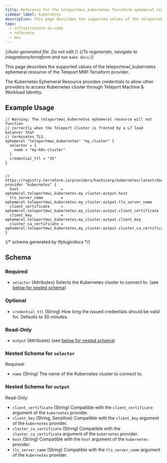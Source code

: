 ```yaml
---
title: Reference for the teleportmwi_kubernetes Terraform ephemeral resource
sidebar_label: kubernetes
description: This page describes the supported values of the teleportmwi_kubernetes ephemeral resource of the Teleport MWI Terraform provider.
tags:
  - infrastructure-as-code
  - reference
  - mwi
---
```


{/*Auto-generated file. Do not edit.*/}
{/*To regenerate, navigate to integrations/terraform and run `make docs`.*/}

This page describes the supported values of the teleportmwi_kubernetes ephemeral resource of the Teleport MWI Terraform provider.


The Kubernetes Ephemeral Resource provides credentials to allow other providers to access Kubernetes cluster through Teleport Machine & Workload Identity.

## Example Usage

```hcl
// Warning: The teleportmwi_kubernetes ephemeral resource will not function
// correctly when the Teleport cluster is fronted by a L7 load balancer that
// terminates TLS.
ephemeral "teleportmwi_kubernetes" "my_cluster" {
  selector = {
    name = "my-k8s-cluster"
  }
  credential_ttl = "1h"
}


// https://registry.terraform.io/providers/hashicorp/kubernetes/latest/docs
provider "kubernetes" {
  host                   = ephemeral.teleportmwi_kubernetes.my_cluster.output.host
  tls_server_name        = ephemeral.teleportmwi_kubernetes.my_cluster.output.tls_server_name
  client_certificate     = ephemeral.teleportmwi_kubernetes.my_cluster.output.client_certificate
  client_key             = ephemeral.teleportmwi_kubernetes.my_cluster.output.client_key
  cluster_ca_certificate = ephemeral.teleportmwi_kubernetes.my_cluster.output.cluster_ca_certificate
}
```

{/*  schema generated by tfplugindocs */}
## Schema

### Required

- `selector` (Attributes) Selects the Kubernetes cluster to connect to. (see [below for nested schema](#nested-schema-for-selector))

### Optional

- `credential_ttl` (String) How long the issued credentials should be valid for. Defaults to 30 minutes.

### Read-Only

- `output` (Attributes) (see [below for nested schema](#nested-schema-for-output))

### Nested Schema for `selector`

Required:

- `name` (String) The name of the Kubernetes cluster to connect to.


### Nested Schema for `output`

Read-Only:

- `client_certificate` (String) Compatible with the `client_certificate` argument of the `kubernetes` provider.
- `client_key` (String, Sensitive) Compatible with the `client_key` argument of the `kubernetes` provider.
- `cluster_ca_certificate` (String) Compatible with the `cluster_ca_certificate` argument of the `kubernetes` provider.
- `host` (String) Compatible with the `host` argument of the `kubernetes` provider.
- `tls_server_name` (String) Compatible with the `tls_server_name` argument of the `kubernetes` provider.
